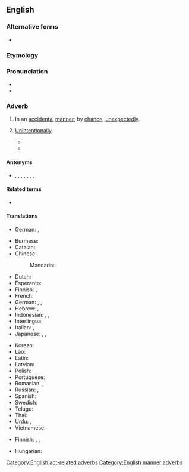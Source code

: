 ==English==

===Alternative forms===
* {{l|en|accidently}}

===Etymology===
{{root|en|ine-pro|*ḱh₂d-}}
{{af|en|accidental|-ly}}

===Pronunciation===
* {{IPA|en|/ˌæksəˈdɛnt(ə)li/}}
* {{audio|en|en-us-accidentally.ogg|Audio (US)}}

===Adverb===
{{en-adv}}

# In an [[accidental]] [[manner]]; by [[chance#Noun|chance]], [[unexpectedly]].
#: {{synonyms|en|casually|fortuitously|Thesaurus:accidentally}}
#: {{ux|en|He discovered penicillin largely '''accidentally'''.}}
# [[unintentionally|Unintentionally]].
#: {{ux|en|He '''accidentally''' exposed the bacteria to mold spores.}}
#* {{RQ:Hamsun Hunger|page=14|passage=As I arrived at the foot of the hill I overtook two ladies, whom I passed. As I did so, I brushed one of them '''accidentally''' on the arm.}}
#* {{quote-journal|en|author=Steven Morris|title=Devon woman jailed for 168 days for killing kitten in microwave|url=http://www.guardian.co.uk/world/2011/dec/14/woman-killed-kitten-microwave-jail|newspaper={{w|The Guardian}}|location=London|date=14 December 2011|passage=Robins, of Torquay, had denied a single charge of causing unnecessary suffering to an animal. She claimed the microwave was '''accidentally''' turned on by one of the cats after the kitten got inside. But Knutton said the kitten was too small to even get onto the work surface.}}

====Antonyms====
* {{l|en|intentionally}}, {{l|en|deliberately}}, {{l|en|designedly}}, {{l|en|on purpose}}, {{l|en|purposely}}, {{l|en|advisedly}}, {{l|en|by choice}}, {{l|en|by design}}

====Related terms====
* {{l|en|accident}}

====Translations====
{{trans-top|happening by chance, not necessarily a lucky one}}
* German: {{t+|de|zufällig}}, {{t|de|durch Zufall}}
{{trans-mid}}
{{trans-bottom}}

{{trans-top|unexpectedly, unintentionally}}
* Burmese: {{t+|my|မတော်တဆ|sc=Mymr}}
* Catalan: {{t+|ca|accidentalment}}
* Chinese:
*: Mandarin: {{t+|cmn|偶然|tr=ǒurán|sc=Hani}}
* Dutch: {{t+|nl|toevallig}}
* Esperanto: {{t|eo|akcidente}}
* Finnish: {{t+|fi|vahingossa}}, {{t+|fi|sattumalta}}
* French: {{t+|fr|accidentellement}}
* German: {{t+|de|versehentlich}}, {{t+|de|unbeabsichtigt}}, {{t+|de|unabsichtlich}}
* Hebrew: {{t|he|במקרה|tr=b'miqré}}, {{t|he|לא בכוונה|tr=lo' b'khavaná}}
* Indonesian: {{t|id|[[secara]] [[tak]] [[sengaja]]}}, {{t|id|[[tanpa]] [[sadar|disadari]]}}, {{t|id|[[secara]] [[kebetulan]]}}
* Interlingua: {{t|ia|accidentalmente}}
* Italian: {{t+|it|casualmente}}, {{t+|it|accidentalmente}}
* Japanese: {{t|ja|無意識的|tr=むいしきてきに, muishikiteki ni|alt=無意識的に}}, {{t+|ja|偶然|tr=ぐうぜん, gūzen}}, {{t|ja|誤って|tr=あやまって, ayamatte}}
{{trans-mid}}
* Korean: {{t|ko|우연히도}}
* Lao: {{t-needed|lo}}
* Latin: {{t|la|temere}}
* Latvian: {{t|lv|nejauši}}
* Polish: {{t+|pl|przypadkowo}}
* Portuguese: {{t+|pt|acidentalmente}}
* Romanian: {{t+|ro|accidental}}, {{t+|ro|întâmplător}}
* Russian: {{t+|ru|случа́йно}}, {{t+|ru|ненаме́ренно}}
* Spanish: {{t+|es|accidentalmente}}
* Swedish: {{t+|sv|oavsiktligen}} {{qualifier|unintentionally}}
* Telugu: {{t|te|పొరపాటున|sc=Telu}}
* Thai: {{t|th|โดยไม่ตั้งใจ|tr=doi mâi dtâng jai}}
* Urdu: {{t|ur|غلطی|tr=ġalatī}}, {{t|ur|غلطی سے|tr=ġalatī sē}}
* Vietnamese: {{t+|vi|ngẫu nhiên}}
{{trans-bottom}}

{{trans-top-see|unintentionally|unintentionally}}{{attention|en|there is something wrong with this table, it's not possible to add new translations in the usual way, only by editing the code}}
* Finnish: {{t|fi|erehdyksessä}}, {{t+|fi|vahingossa}}, {{t|fi|epähuomiossa}}
{{trans-mid}}
* Hungarian: {{t+|hu|véletlenül}}
{{trans-bottom}}

[[Category:English act-related adverbs]]
[[Category:English manner adverbs]]